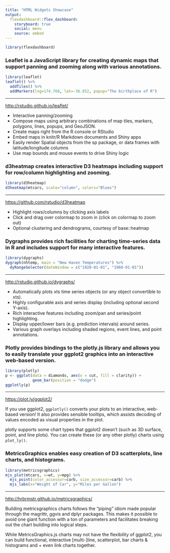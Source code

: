 ```yaml
---
title: "HTML Widgets Showcase"
output: 
  flexdashboard::flex_dashboard:
    storyboard: true
    social: menu
    source: embed
---
```



```r
library(flexdashboard)
```

### Leaflet is a JavaScript library for creating dynamic maps that support panning and zooming along with various annotations.

```r
library(leaflet)
leaflet() %>%
  addTiles() %>%
  addMarkers(lng=174.768, lat=-36.852, popup="The birthplace of R")
```

***

<http://rstudio.github.io/leaflet/>

- Interactive panning/zooming
- Compose maps using arbitrary combinations of map tiles, markers, polygons, lines, popups, and GeoJSON.
- Create maps right from the R console or RStudio
- Embed maps in knitr/R Markdown documents and Shiny apps
- Easily render Spatial objects from the sp package, or data frames with latitude/longitude columns
- Use map bounds and mouse events to drive Shiny logic


### d3heatmap creates interactive D3 heatmaps including support for row/column highlighting and zooming.

```r
library(d3heatmap)
d3heatmap(mtcars, scale="column", colors="Blues")
```

***

<https://github.com/rstudio/d3heatmap>

- Highlight rows/columns by clicking axis labels
- Click and drag over colormap to zoom in (click on colormap to zoom out)
- Optional clustering and dendrograms, courtesy of base::heatmap

### Dygraphs provides rich facilities for charting time-series data in R and includes support for many interactive features.

```r
library(dygraphs)
dygraph(nhtemp, main = "New Haven Temperatures") %>% 
  dyRangeSelector(dateWindow = c("1920-01-01", "1960-01-01"))
```

***

<http://rstudio.github.io/dygraphs/>

- Automatically plots xts time series objects (or any object convertible to xts).
- Highly configurable axis and series display (including optional second Y-axis).
- Rich interactive features including zoom/pan and series/point highlighting.
- Display upper/lower bars (e.g. prediction intervals) around series.
- Various graph overlays including shaded regions, event lines, and point annotations.

### Plotly provides bindings to the plotly.js library and allows you to easily translate your ggplot2 graphics into an interactive web-based version.

```r
library(plotly)
p <- ggplot(data = diamonds, aes(x = cut, fill = clarity)) +
            geom_bar(position = "dodge")
ggplotly(p)
```

***

<https://plot.ly/ggplot2/>

If you use ggplot2, `ggplotly()` converts your plots to an interactive, web-based version! It also provides sensible tooltips, which assists decoding of values encoded as visual properties in the plot.

plotly supports some chart types that ggplot2 doesn't (such as 3D surface, point, and line plots). You can create these (or any other plotly) charts using `plot_ly()`.


### MetricsGraphics enables easy creation of D3 scatterplots, line charts, and histograms.

```r
library(metricsgraphics)
mjs_plot(mtcars, x=wt, y=mpg) %>%
  mjs_point(color_accessor=carb, size_accessor=carb) %>%
  mjs_labs(x="Weight of Car", y="Miles per Gallon")
```

***

<http://hrbrmstr.github.io/metricsgraphics/>

Building metricsgraphics charts follows the “piping” idiom made popular through the magrittr, ggvis and dplyr packages. This makes it possible to avoid one giant function with a ton of parameters and facilitates breaking out the chart building into logical steps. 

While MetricsGraphics.js charts may not have the flexibility of ggplot2, you can build functional, interactive [multi-]line, scatterplot, bar charts & histograms and + even link charts together.


